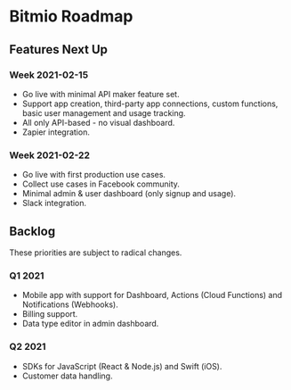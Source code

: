 
# Bitmio Roadmap

## Features Next Up

### Week 2021-02-15

- Go live with minimal API maker feature set.
- Support app creation, third-party app connections, custom functions, basic user management and usage tracking.
- All only API-based - no visual dashboard.
- Zapier integration.

### Week 2021-02-22

- Go live with first production use cases.
- Collect use cases in Facebook community.
- Minimal admin & user dashboard (only signup and usage).
- Slack integration.

## Backlog

These priorities are subject to radical changes.

### Q1 2021

- Mobile app with support for Dashboard, Actions (Cloud Functions) and Notifications (Webhooks).
- Billing support.
- Data type editor in admin dashboard.

### Q2 2021

- SDKs for JavaScript (React & Node.js) and Swift (iOS).
- Customer data handling.
